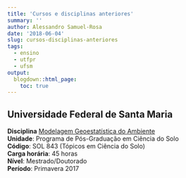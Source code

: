 ```yaml
---
title: 'Cursos e disciplinas anteriores'
summary: ''
author: Alessandro Samuel-Rosa
date: '2018-06-04'
slug: cursos-disciplinas-anteriores
tags:
  - ensino
  - utfpr
  - ufsm
output:
  blogdown::html_page:
    toc: true
---
```


## Universidade Federal de Santa Maria

**Disciplina** [Modelagem Geoestatística do Ambiente](../2017-ufsm-sol-843)<br>
**Unidade**: Programa de Pós-Graduação em Ciência do Solo<br>
**Código**: SOL 843 (Tópicos em Ciência do Solo)<br>
**Carga horária**: 45 horas<br>
**Nível**: Mestrado/Doutorado<br>
**Período**: Primavera 2017<br>
